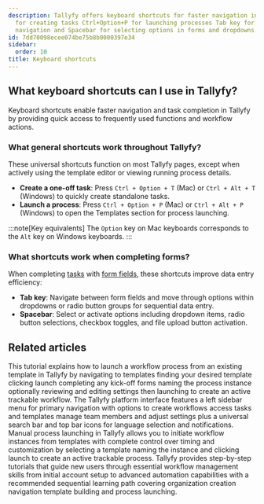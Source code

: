 ```yaml
---
description: Tallyfy offers keyboard shortcuts for faster navigation including Ctrl+Option+T
  for creating tasks Ctrl+Option+P for launching processes Tab key for form field
  navigation and Spacebar for selecting options in forms and dropdowns.
id: 7dd70098ecee074be75b8b0000397e34
sidebar:
  order: 10
title: Keyboard shortcuts
---
```


## What keyboard shortcuts can I use in Tallyfy?

Keyboard shortcuts enable faster navigation and task completion in Tallyfy by providing quick access to frequently used functions and workflow actions.

### What general shortcuts work throughout Tallyfy?

These universal shortcuts function on most Tallyfy pages, except when actively using the template editor or viewing running process details.

- **Create a one-off task**: Press `Ctrl + Option + T` (Mac) or `Ctrl + Alt + T` (Windows) to quickly create standalone tasks.
- **Launch a process**: Press `Ctrl + Option + P` (Mac) or `Ctrl + Alt + P` (Windows) to open the Templates section for process launching.

:::note[Key equivalents]
The `Option` key on Mac keyboards corresponds to the `Alt` key on Windows keyboards.
:::

### What shortcuts work when completing forms?

When completing [tasks](/products/pro/tracking-and-tasks/tasks/) with [form fields](/products/pro/tracking-and-tasks/tasks/what-are-form-fields-in-tallyfy/), these shortcuts improve data entry efficiency:

- **Tab key**: Navigate between form fields and move through options within dropdowns or radio button groups for sequential data entry.
- **Spacebar**: Select or activate options including dropdown items, radio button selections, checkbox toggles, and file upload button activation.


## Related articles
<CardGrid>
<LinkTitleCard header="<b>Tutorials > Launch a process</b>" href="/products/pro/tutorials/your-first-process/" > This tutorial explains how to launch a workflow process from an existing template in Tallyfy by navigating to templates finding your desired template clicking launch completing any kick-off forms naming the process instance optionally reviewing and editing settings then launching to create an active trackable workflow. </LinkTitleCard>
<LinkTitleCard header="<b>Tutorials > Navigate Tallyfy</b>" href="/products/pro/tutorials/navigate-tallyfy/" > The Tallyfy platform interface features a left sidebar menu for primary navigation with options to create workflows access tasks and templates manage team members and adjust settings plus a universal search bar and top bar icons for language selection and notifications. </LinkTitleCard>
<LinkTitleCard header="<b>Launching > Launch manually</b>" href="/products/pro/launching/how-can-i-launch-a-process-in-tallyfy/" > Manual process launching in Tallyfy allows you to initiate workflow instances from templates with complete control over timing and customization by selecting a template naming the instance and clicking launch to create an active trackable process. </LinkTitleCard>
<LinkTitleCard header="<b>Pro > Getting started</b>" href="/products/pro/tutorials/" > Tallyfy provides step-by-step tutorials that guide new users through essential workflow management skills from initial account setup to advanced automation capabilities with a recommended sequential learning path covering organization creation navigation template building and process launching. </LinkTitleCard>
</CardGrid>